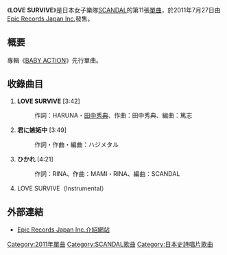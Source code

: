 {{Infobox Single 
| Name           = LOVE SURVIVE
| Artist         = [[SCANDAL|SCANDAL]]
| Album          = [[BABY_ACTION|BABY ACTION]]
| A-side         =
| B-side         = 君に嫉妬中<br/>ひかれ
| Released       = 2011年7月27日
| Format         = [[單曲|單曲]]
| Recorded       = 2011年<br/>{{JPN}}
| Genre          = [[J-POP|J-POP]]
| Length         = 15:34
| Label          = [[Epic_Records_Japan_Inc.|Epic Records Japan Inc.]]
| Writer         = 
| Producer       =
| Certification  =
| Chart position = * 週榜第11位<small>（[[Oricon公信榜|Oricon]]） </small>
* 日榜第7位<small>（Oricon）</small>
| Last single    = [[遙遠_(SCANDAL單曲)|遙遠]]<br/>（2011年）
| This single    = '''LOVE SURVIVE'''<br/>（2011年）
| Next single    = [[HARUKAZE|HARUKAZE]]<br/>（2012年）
| Misc           = 
}}
《'''LOVE SURVIVE'''》是日本女子樂隊[[SCANDAL|SCANDAL]]的第11張[[單曲|單曲]]，於2011年7月27日由[[Epic_Records_Japan_Inc.|Epic Records Japan Inc.]]發售。

== 概要 ==
專輯《[[BABY_ACTION|BABY ACTION]]》先行單曲。

== 收錄曲目 ==
# '''LOVE SURVIVE''' [3:42]
#: 作詞：HARUNA・[[田中秀典|田中秀典]]、作曲：田中秀典、編曲：篤志
# '''君に嫉妬中''' [3:49]
#: 作詞・作曲・編曲：ハジメタル
# '''ひかれ''' [4:21]
#: 作詞：RINA、作曲：MAMI・RINA、編曲：SCANDAL
# LOVE SURVIVE（Instrumental）

== 外部連結 ==
* [http://www.sonymusic.co.jp/Music/Arch/ES/scandal/index.html Epic Records Japan Inc.介紹網站] {{Wayback|url=http://www.sonymusic.co.jp/Music/Arch/ES/scandal/index.html |date=20130514030245 }}

{{SCANDAL}}
{{Single-stub}}

{{DEFAULTSORT:LOVE SURVIVE}}
[[Category:2011年單曲|Category:2011年單曲]]
[[Category:SCANDAL歌曲|Category:SCANDAL歌曲]]
[[Category:日本史詩唱片歌曲|Category:日本史詩唱片歌曲]]